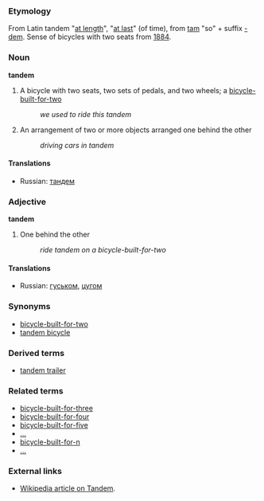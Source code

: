 ===Etymology===
From Latin tandem "[[at length]]", "[[at last]]" (of time), from [[tam]] "so" + suffix [[-dem]]. Sense of bicycles with two seats from [[w:1884|1884]].

===Noun===
'''tandem'''
# A bicycle with two seats, two sets of pedals, and two wheels; a [[bicycle-built-for-two]]
#:''we used to ride this tandem''
#An arrangement of two or more objects arranged one behind the other
#:''driving cars in tandem''

====Translations====
*Russian: [[тандем]]

===Adjective===
'''tandem'''
#One behind the other
#: ''ride tandem on a bicycle-built-for-two''

====Translations====
*Russian: [[гуськом]], [[цугом]]

===Synonyms===
*[[bicycle-built-for-two]]
*[[tandem bicycle]]

===Derived terms===
*[[tandem trailer]]

===Related terms===
*[[bicycle-built-for-three]]
*[[bicycle-built-for-four]]
*[[bicycle-built-for-five]]
*[[...]]
*[[bicycle-built-for-n]]
*[[...]]

===External links===
*[[w:tandem|Wikipedia article on Tandem]].